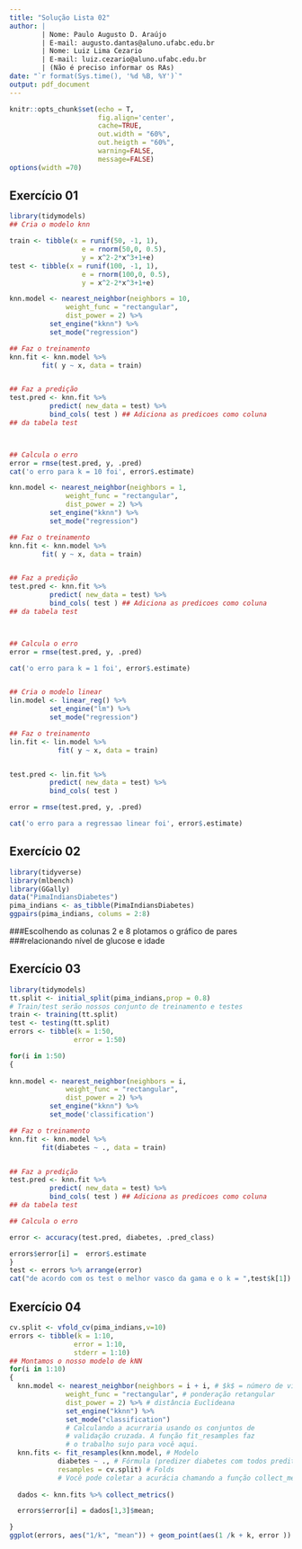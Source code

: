 ```yaml
---
title: "Solução Lista 02"
author: |
        | Nome: Paulo Augusto D. Araújo
        | E-mail: augusto.dantas@aluno.ufabc.edu.br
        | Nome: Luiz Lima Cezario
        | E-mail: luiz.cezario@aluno.ufabc.edu.br
        | (Não é preciso informar os RAs)
date: "`r format(Sys.time(), '%d %B, %Y')`"
output: pdf_document
---
```


```r
knitr::opts_chunk$set(echo = T,
                      fig.align='center',
                      cache=TRUE,
                      out.width = "60%",
                      out.heigth = "60%",
                      warning=FALSE,
                      message=FALSE)
options(width =70)
```

## Exercício 01

```r

library(tidymodels)
## Cria o modelo knn

train <- tibble(x = runif(50, -1, 1),
                  e = rnorm(50,0, 0.5),
                  y = x^2-2*x^3+1+e)
test <- tibble(x = runif(100, -1, 1),
                  e = rnorm(100,0, 0.5),
                  y = x^2-2*x^3+1+e)

knn.model <- nearest_neighbor(neighbors = 10,
              weight_func = "rectangular",
              dist_power = 2) %>%
          set_engine("kknn") %>%
          set_mode("regression")

## Faz o treinamento
knn.fit <- knn.model %>%
        fit( y ~ x, data = train)


## Faz a predição
test.pred <- knn.fit %>%
          predict( new_data = test) %>%
          bind_cols( test ) ## Adiciona as predicoes como coluna
## da tabela test



## Calcula o erro
error = rmse(test.pred, y, .pred)
cat('o erro para k = 10 foi', error$.estimate)

knn.model <- nearest_neighbor(neighbors = 1,
              weight_func = "rectangular",
              dist_power = 2) %>%
          set_engine("kknn") %>%
          set_mode("regression")

## Faz o treinamento
knn.fit <- knn.model %>%
        fit( y ~ x, data = train)


## Faz a predição
test.pred <- knn.fit %>%
          predict( new_data = test) %>%
          bind_cols( test ) ## Adiciona as predicoes como coluna
## da tabela test



## Calcula o erro
error = rmse(test.pred, y, .pred)

cat('o erro para k = 1 foi', error$.estimate)


## Cria o modelo linear
lin.model <- linear_reg() %>%
          set_engine("lm") %>%
          set_mode("regression")

## Faz o treinamento
lin.fit <- lin.model %>%
            fit( y ~ x, data = train)


test.pred <- lin.fit %>%
          predict( new_data = test) %>%
          bind_cols( test )

error = rmse(test.pred, y, .pred)

cat('o erro para a regressao linear foi', error$.estimate)


```

## Exercício 02
```r
library(tidyverse)
library(mlbench)
library(GGally)
data("PimaIndiansDiabetes")
pima_indians <- as_tibble(PimaIndiansDiabetes)
ggpairs(pima_indians, colums = 2:8)
```
###Escolhendo as colunas 2 e 8 plotamos o gráfico de pares
###relacionando nível de glucose e idade


## Exercício 03

```r
library(tidymodels)
tt.split <- initial_split(pima_indians,prop = 0.8)
# Train/test serão nossos conjunto de treinamento e testes
train <- training(tt.split)
test <- testing(tt.split)
errors <- tibble(k = 1:50,
                error = 1:50)

for(i in 1:50)
{
  
knn.model <- nearest_neighbor(neighbors = i,
              weight_func = "rectangular",
              dist_power = 2) %>%
          set_engine("kknn") %>%
          set_mode('classification')

## Faz o treinamento
knn.fit <- knn.model %>%
        fit(diabetes ~ ., data = train)


## Faz a predição
test.pred <- knn.fit %>%
          predict( new_data = test) %>%
          bind_cols( test ) ## Adiciona as predicoes como coluna
## da tabela test

## Calcula o erro

error <- accuracy(test.pred, diabetes, .pred_class)

errors$error[i] =  error$.estimate
}
test <- errors %>% arrange(error)
cat("de acordo com os test o melhor vasco da gama e o k = ",test$k[1])

```
## Exercício 04

```r
cv.split <- vfold_cv(pima_indians,v=10)
errors <- tibble(k = 1:10,
                error = 1:10,
                stderr = 1:10)
## Montamos o nosso modelo de kNN
for(i in 1:10)
{
  knn.model <- nearest_neighbor(neighbors = i + i, # $k$ = número de vizinhos
              weight_func = "rectangular", # ponderação retangular
              dist_power = 2) %>% # distância Euclideana
              set_engine("kknn") %>%
              set_mode("classification")
              # Calculando a acurraria usando os conjuntos de
              # validação cruzada. A função fit_resamples faz
              # o trabalho sujo para você aqui.
  knn.fits <- fit_resamples(knn.model, # Modelo
            diabetes ~ ., # Fórmula (predizer diabetes com todos preditores)
            resamples = cv.split) # Folds
            # Você pode coletar a acurácia chamando a função collect_metrics
  
  dados <- knn.fits %>% collect_metrics()

  errors$error[i] = dados[1,3]$mean;

}
ggplot(errors, aes("1/k", "mean")) + geom_point(aes(1 /k + k, error ))


```